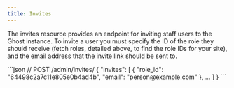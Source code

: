 ```yaml
---
title: Invites
---
```


The invites resource provides an endpoint for inviting staff users to the Ghost instance. To invite a user you must specify the ID of the role they should receive (fetch roles, detailed above, to find the role IDs for your site), and the email address that the invite link should be sent to.

<RequestExample>
```json
// POST /admin/invites/
{
    "invites": [
        {
            "role_id": "64498c2a7c11e805e0b4ad4b",
            "email": "person@example.com"
        },
        ...
    ]
}
```
</RequestExample>